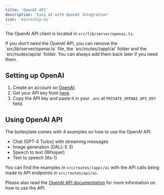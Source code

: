 ```yaml
---
title: 'OpenAI API'
description: 'Easy AI with OpenAI Integration'
icon: 'microchip-ai'
---
```


The OpenAI API client is located in `src/lib/server/openai.ts`.

<Info>
    If you don't need the OpenAI API, you can remove the `src/lib/server/openai.ts` file, the `src/routes/(app)/ai` folder and the `src/routes/api/ai` folder. You can always add them back later if you need them.
</Info>

## Setting up OpenAI

1. Create an account on [OpenAI](https://openai.com/).
2. Get your API key from [here](https://platform.openai.com/api-keys).
3. Copy the API key and paste it in your `.env` at `PRIVATE_OPENAI_API_KEY` field.

## Using OpenAI API

The boilerplate comes with 4 examples on how to use the OpenAI API.
- Chat (GPT-4 Turbo) with streaming messages 
- Image generation (DALL-E 3)
- Speech to text (Whisper)
- Text to speech (tts-1)

You can find the examples in `src/routes/(app)/ai` with the API calls being made to API endpoints in `src/routes/api/ai`.

Please also read the [OpenAI API documentation](https://platform.openai.com/docs/api-reference/introduction) for more information on how to use the API.